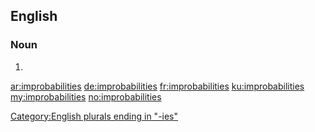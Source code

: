 ==English==

===Noun===
{{head|en|noun plural form}}

# {{plural of|improbability|lang=en}}

[[Category:English plurals ending in "-ies"]]

[[ar:improbabilities]]
[[de:improbabilities]]
[[fr:improbabilities]]
[[ku:improbabilities]]
[[my:improbabilities]]
[[no:improbabilities]]